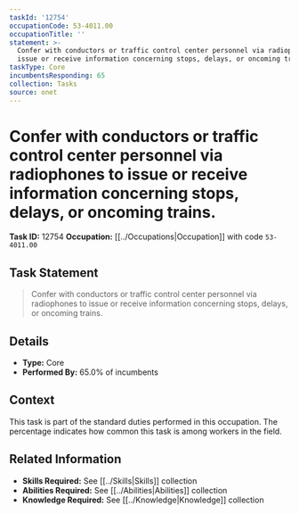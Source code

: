 ```yaml
---
taskId: '12754'
occupationCode: 53-4011.00
occupationTitle: ''
statement: >-
  Confer with conductors or traffic control center personnel via radiophones to
  issue or receive information concerning stops, delays, or oncoming trains.
taskType: Core
incumbentsResponding: 65
collection: Tasks
source: onet
---
```

# Confer with conductors or traffic control center personnel via radiophones to issue or receive information concerning stops, delays, or oncoming trains.

**Task ID:** 12754
**Occupation:** [[../Occupations|Occupation]] with code `53-4011.00`

## Task Statement

> Confer with conductors or traffic control center personnel via radiophones to issue or receive information concerning stops, delays, or oncoming trains.

## Details

- **Type:** Core
- **Performed By:** 65.0% of incumbents

## Context

This task is part of the standard duties performed in this occupation. The percentage indicates how common this task is among workers in the field.

## Related Information

- **Skills Required:** See [[../Skills|Skills]] collection
- **Abilities Required:** See [[../Abilities|Abilities]] collection
- **Knowledge Required:** See [[../Knowledge|Knowledge]] collection
